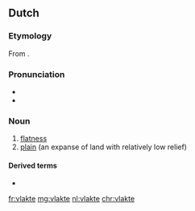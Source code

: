 ==Dutch==
{{wikipedia|lang=nl}}

===Etymology===
From {{suffix|vlak|te|lang=nl}}.

===Pronunciation===
* {{IPA|/ˈvlɑktə/|lang=nl}}
* {{audio|Nl-vlakte.ogg|Audio}}

===Noun===
{{nl-noun|f|-en|pl2=-s|vlaktetje}}

# [[flatness]]
# [[plain]] (an expanse of land with relatively low relief)

====Derived terms====
* {{l|nl|tegen de vlakte}}

[[fr:vlakte]]
[[mg:vlakte]]
[[nl:vlakte]]
[[chr:vlakte]]